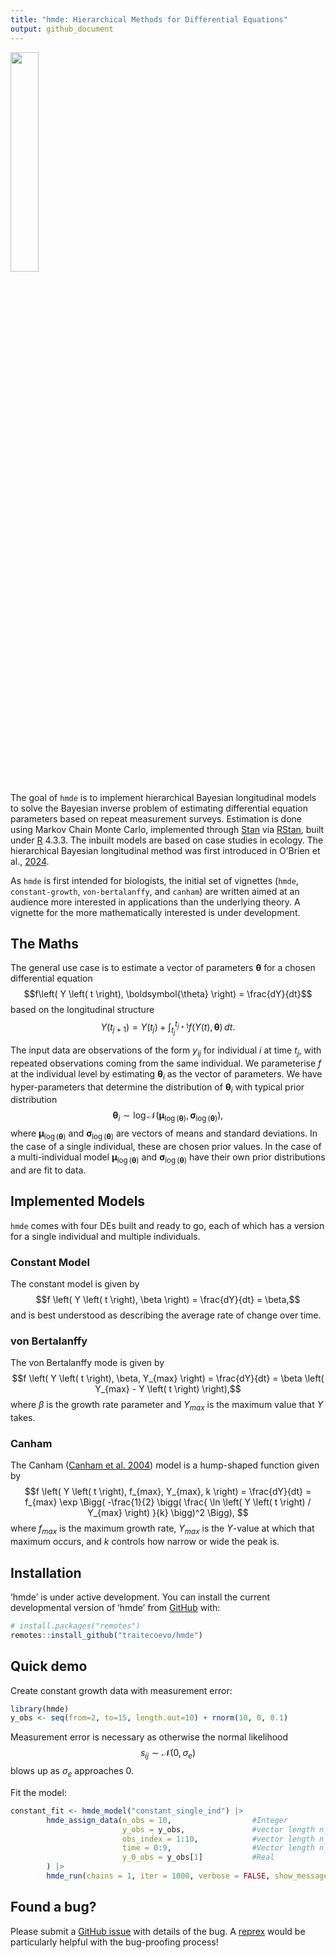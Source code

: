 ```yaml
---
title: "hmde: Hierarchical Methods for Differential Equations"
output: github_document
---
```


![](man/figures/hmde_hex.png){fig-align="right" width=30%}

The goal of `hmde` is to implement hierarchical Bayesian longitudinal models to solve the Bayesian inverse problem of estimating differential equation parameters based on repeat measurement surveys. Estimation is done using Markov Chain Monte Carlo, implemented through
[Stan](https://mc-stan.org/) via [RStan](https://mc-stan.org/users/interfaces/rstan), built under [R](https://cran.r-project.org/) 4.3.3. The inbuilt models are based on case studies in ecology. The hierarchical Bayesian longitudinal method was first introduced in O'Brien et al., [2024](https://besjournals.onlinelibrary.wiley.com/doi/10.1111/2041-210X.14463).

As `hmde` is first intended for biologists, the initial set of vignettes (`hmde`, `constant-growth`, `von-bertalanffy`, and `canham`) are written aimed at an audience more interested in applications than the underlying theory. A vignette for the more mathematically interested is under development.

## The Maths

The general use case is to estimate a vector of parameters <span>$\boldsymbol{\theta}$</span> for a chosen differential equation
$$f\left( Y \left( t \right), \boldsymbol{\theta} \right) = \frac{dY}{dt}$$ 
based on the longitudinal structure
$$Y \left( t_{j+1} \right) = Y\left( t_j \right) + \int_{t_j}^{t_{j+1}}f\left( Y \left( t \right), \boldsymbol{\theta} \right)\,dt. $$

The input data are observations of the form $y_{ij}$ for individual $i$ at time $t_j$, with repeated observations coming from the same individual. We parameterise $f$ at the individual level by estimating $\boldsymbol{\theta}_i$ as the vector of parameters. We have hyper-parameters that determine the distribution of $\boldsymbol{\theta}_i$ with typical prior distribution
$$\boldsymbol{\theta}_i \sim \log \mathcal{N}\left(\boldsymbol{\mu}_{\log\left(\boldsymbol{\theta}\right)}, \boldsymbol{\sigma}_{\log \left( \boldsymbol{\theta} \right)}\right), $$ 
where $\boldsymbol{\mu}_{\log\left(\boldsymbol{\theta}\right)}$ and $\boldsymbol{\sigma}_{\log\left(\boldsymbol{\theta}\right)}$ are vectors of means and standard deviations. In the case of a single individual, these are chosen prior values. In the case of a multi-individual model $\boldsymbol{\mu}_{\log\left(\boldsymbol{\theta}\right)}$ and $\boldsymbol{\sigma}_{\log\left(\boldsymbol{\theta}\right)}$ have their own prior distributions and are fit to data.

## Implemented Models

`hmde` comes with four DEs built and ready to go, each of which has a version for a single individual and multiple individuals.

### Constant Model

The constant model is given by
$$f \left( Y \left( t \right), \beta \right) = \frac{dY}{dt} = \beta,$$ 
and is best understood as describing the average rate of change over time.

### von Bertalanffy

The von Bertalanffy mode is given by
$$f \left( Y \left( t \right), \beta, Y_{max} \right) = \frac{dY}{dt} = \beta \left( Y_{max} - Y \left( t \right) \right),$$ 
where $\beta$ is the growth rate parameter and $Y_{max}$ is the maximum value that $Y$ takes.

### Canham

The Canham ([Canham et
al. 2004](https://doi.org/10.1890/1051-0761(2006)016%5B0540:NAOCTC%5D2.0.CO;2))
model is a hump-shaped function given by
$$f \left( Y \left( t \right), f_{max}, Y_{max}, k \right) = \frac{dY}{dt} = f_{max} \exp \Bigg( -\frac{1}{2} \bigg( \frac{ \ln \left( Y \left( t \right) / Y_{max} \right) }{k} \bigg)^2 \Bigg), $$ 
where $f_{max}$ is the maximum growth rate, $Y_{max}$ is the $Y$-value at which that maximum occurs, and $k$ controls how narrow or wide the peak is.

## 

## Installation

‘hmde’ is under active development. You can install the current
developmental version of ‘hmde’ from [GitHub](https://github.com/) with:

``` r
# install.packages("remotes")
remotes::install_github("traitecoevo/hmde")
```

## Quick demo

Create constant growth data with measurement error:

``` r
library(hmde)
y_obs <- seq(from=2, to=15, length.out=10) + rnorm(10, 0, 0.1)
```

Measurement error is necessary as otherwise the normal likelihood
$$s_{ij} \sim \mathcal{N}\left( 0, \sigma_e \right)$$ 
blows up as $\sigma_e$ approaches 0.

Fit the model:

``` r
constant_fit <- hmde_model("constant_single_ind") |>
        hmde_assign_data(n_obs = 10,                  #Integer
                         y_obs = y_obs,               #vector length n_obs
                         obs_index = 1:10,            #vector length n_obs
                         time = 0:9,                  #Vector length n_obs
                         y_0_obs = y_obs[1]           #Real
        ) |>
        hmde_run(chains = 1, iter = 1000, verbose = FALSE, show_messages = FALSE)
```

## Found a bug?

Please submit a [GitHub issue](https://github.com/traitecoevo/hmde/issues) with details of the bug. A [reprex](https://reprex.tidyverse.org/) would be particularly helpful with the bug-proofing process!
